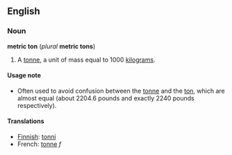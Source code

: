 ==English==
===Noun===
'''metric ton''' (''plural'' '''metric tons''')

#A [[tonne]], a unit of mass equal to 1000 [[kilogram]]s.

====Usage note====
*Often used to avoid confusion between the [[tonne]] and the [[ton]], which are almost equal (about 2204.6 pounds and exactly 2240 pounds respectively).

====Translations====
*[[Finnish]]: [[tonni]]
*French: [[tonne]] ''f''